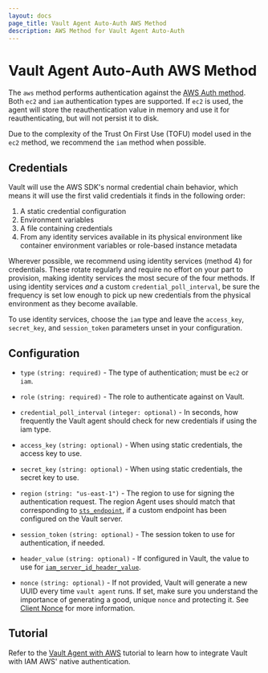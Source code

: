 ```yaml
---
layout: docs
page_title: Vault Agent Auto-Auth AWS Method
description: AWS Method for Vault Agent Auto-Auth
---
```


# Vault Agent Auto-Auth AWS Method

The `aws` method performs authentication against the [AWS Auth
method](/vault/docs/auth/aws). Both `ec2` and `iam`
authentication types are supported. If `ec2` is used, the agent will store the
reauthentication value in memory and use it for reauthenticating, but will not
persist it to disk.

Due to the complexity of the Trust On First Use (TOFU) model used in the `ec2`
method, we recommend the `iam` method when possible.

## Credentials

Vault will use the AWS SDK's normal credential chain behavior, which means it
will use the first valid credentials it finds in the following order:

1. A static credential configuration
2. Environment variables
3. A file containing credentials
4. From any identity services available in its physical environment like container environment variables or role-based instance metadata

Wherever possible, we recommend using identity services (method 4) for credentials.
These rotate regularly and require no effort on your part to provision, making
identity services the most secure of the four methods. If using identity services _and_ a custom
`credential_poll_interval`, be sure the frequency is set low enough to pick up new credentials
from the physical environment as they become available.

To use identity services, choose the `iam` type and leave the `access_key`, `secret_key`, and `session_token`
parameters unset in your configuration.

## Configuration

- `type` `(string: required)` - The type of authentication; must be `ec2` or `iam`.

- `role` `(string: required)` - The role to authenticate against on Vault.

- `credential_poll_interval` `(integer: optional)` - In seconds, how frequently the Vault agent should check for new credentials if using the iam type.

- `access_key` `(string: optional)` - When using static credentials, the access key to use.

- `secret_key` `(string: optional)` - When using static credentials, the secret key to use.

- `region` `(string: "us-east-1")` - The region to use for signing the authentication request. The
  region Agent uses should match that corresponding to
  [`sts_endpoint`](/vault/api-docs/auth/aws#sts_endpoint),
  if a custom endpoint has been configured on the Vault server.

- `session_token` `(string: optional)` - The session token to use for authentication, if needed.

- `header_value` `(string: optional)` - If configured in Vault, the value to use for
  [`iam_server_id_header_value`](/vault/api-docs/auth/aws#iam_server_id_header_value).

- `nonce` `(string: optional)` - If not provided, Vault will generate a new UUID every time `vault agent` runs.
  If set, make sure you understand the importance of generating a good, unique `nonce` and protecting it.
  See [Client Nonce](/vault/docs/auth/aws#client-nonce) for more information.

## Tutorial

Refer to the [Vault Agent with
AWS](https://learn.hashicorp.com/vault/identity-access-management/vault-agent-aws) tutorial to learn how to integrate Vault with IAM AWS' native authentication.
